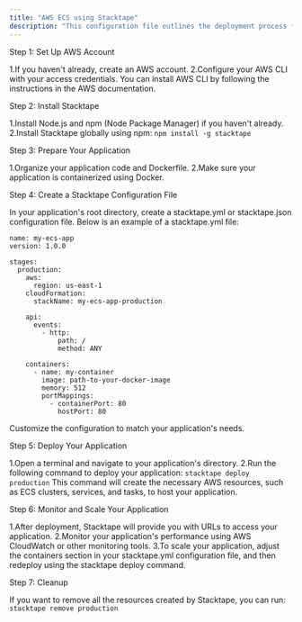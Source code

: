 ```yaml
---
title: "AWS ECS using Stacktape"
description: "This configuration file outlines the deployment process for any containerized application using AWS ECS and Stacktape. The application is designed to serve as a demonstration of deploying a scalable web service using container technology."
---
```



Step 1: Set Up AWS Account

1.If you haven't already, create an AWS account.
2.Configure your AWS CLI with your access credentials. You can install AWS CLI by following the instructions in the AWS documentation.


Step 2: Install Stacktape

1.Install Node.js and npm (Node Package Manager) if you haven't already.
2.Install Stacktape globally using npm:
   ```npm install -g stacktape```


Step 3: Prepare Your Application

1.Organize your application code and Dockerfile.
2.Make sure your application is containerized using Docker.


Step 4: Create a Stacktape Configuration File

In your application's root directory, create a stacktape.yml or stacktape.json configuration file. Below is an example of a stacktape.yml file:

```
name: my-ecs-app
version: 1.0.0

stages:
  production:
    aws:
      region: us-east-1
    cloudFormation:
      stackName: my-ecs-app-production

    api:
      events:
        - http:
            path: /
            method: ANY

    containers:
      - name: my-container
        image: path-to-your-docker-image
        memory: 512
        portMappings:
          - containerPort: 80
            hostPort: 80
```
Customize the configuration to match your application's needs.


Step 5: Deploy Your Application

1.Open a terminal and navigate to your application's directory.
2.Run the following command to deploy your application:
   ```stacktape deploy production```
   This command will create the necessary AWS resources, such as ECS clusters, services, and tasks, to host your application.


Step 6: Monitor and Scale Your Application

1.After deployment, Stacktape will provide you with URLs to access your application.
2.Monitor your application's performance using AWS CloudWatch or other monitoring tools.
3.To scale your application, adjust the containers section in your stacktape.yml configuration file, and then redeploy using the stacktape deploy command.


Step 7: Cleanup

If you want to remove all the resources created by Stacktape, you can run:
```stacktape remove production```


